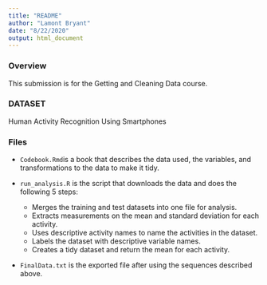 ---
title: "README"
author: "Lamont Bryant"
date: "8/22/2020"
output: html_document
---

### Overview

This submission is for the Getting and Cleaning Data course. 

### DATASET

Human Activity Recognition Using Smartphones

### Files
* `Codebook.Rmd`is a book that describes the data used, the variables, and transformations to the data to make it tidy.

* `run_analysis.R` is the script that downloads the data and does the following 5 steps:
  * Merges the training and test datasets into one file for analysis.
  * Extracts measurements on the mean and standard deviation for each activity.
  * Uses descriptive activity names to name the activities in the dataset.
  * Labels the dataset with descriptive variable names.
  * Creates a tidy dataset and return the mean for each activity.
* `FinalData.txt` is the exported file after using the sequences described above.